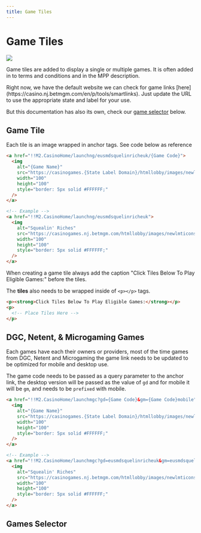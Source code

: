 ```yaml
---
title: Game Tiles
---
```


# Game Tiles

![](/img/builds/game-tiles/game-tile.png)

Game tiles are added to display a single or multiple games. It is often added in to terms and conditions and in the MPP description.

<Admonition type="tip" title="Game Tool">
  Right now, we have the default website we can check for game links [here](https://casino.nj.betmgm.com/en/p/tools/smartlinks). Just update the URL to use the appropriate state and label for your use.

  
  But this documentation has also its own, check our [game selector](#games-selector) below.
</Admonition>

## Game Tile

Each tile is an image wrapped in anchor tags. See code below as reference

```html
<a href="!!M2.CasinoHome/launchng/eusmdsquelinricheuk/{Game Code}">
  <img 
    alt="{Game Name}" 
    src="https://casinogames.{State Label Domain}/htmllobby/images/newlmticons/square/{Game Code}" 
    width="100" 
    height="100" 
    style="border: 5px solid #FFFFFF;" 
  />
</a>

<!-- Example -->
<a href="!!M2.CasinoHome/launchng/eusmdsquelinricheuk"> 
  <img 
    alt="Squealin' Riches" 
    src="https://casinogames.nj.betmgm.com/htmllobby/images/newlmticons/square/eusmdsquelinricheuk.jpg" 
    width="100" 
    height="100" 
    style="border: 5px solid #FFFFFF;" 
  />
</a>
```

<Admonition type="note" title="Adding Game Tile">
  When creating a game tile always add the caption "Click Tiles Below To Play Eligible Games:" before the tiles.

  The **tiles** also needs to be wrapped inside of `<p></p>` tags.

  ```html
  <p><strong>Click Tiles Below To Play Eligible Games:</strong></p>
  <p>
    <!-- Place Tiles Here -->
  </p>
  ```
</Admonition>

## DGC, Netent, & Microgaming Games

Each games have each their owners or providers, most of the time games from DGC, Netent and Microgaming the game link needs to be updated to be optimized for mobile and desktop use.

The game code needs to be passed as a query parameter to the anchor link, the desktop version will be passed as the value of `gd` and for mobile it will be `gm`, and needs to be `prefixed` with mobile.

```html
<a href="!!M2.CasinoHome/launchmgc?gd={Game Code}&gm={Game Code}mobile">
  <img
    alt="{Game Name}"
    src="https://casinogames.{State Label Domain}/htmllobby/images/newlmticons/square/{Game Code}"
    width="100"
    height="100"
    style="border: 5px solid #FFFFFF;" 
  />
</a>

<!-- Example -->
<a href="!!M2.CasinoHome/launchmgc?gd=eusmdsquelinricheuk&gm=eusmdsquelinricheukmobile">
  <img
    alt="Squealin' Riches"
    src="https://casinogames.nj.betmgm.com/htmllobby/images/newlmticons/square/eusmdsquelinricheuk.jpg"
    width="100"
    height="100"
    style="border: 5px solid #FFFFFF;"
  />
</a>
```

## Games Selector
<GameLinks />
